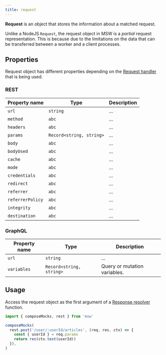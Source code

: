 ```yaml
---
title: request
---
```


**Request** is an object that stores the information about a matched request.

Unlike a NodeJS `Request`, the request object in MSW is a _partial_ request representation. This is because due to the limitations on the data that can be transferred between a worker and a client processes.

## Properties

Request object has different properties depending on the [Request handler](/docs/basics/request-handler) that is being used.

### REST

| Property name    | Type                     | Description |
| ---------------- | ------------------------ | ----------- |
| `url`            | `string`                 | ...         |
| `method`         | `abc`                    | ...         |
| `headers`        | `abc`                    | ...         |
| `params`         | `Record<string, string>` | ...         |
| `body`           | `abc`                    | ...         |
| `bodyUsed`       | `abc`                    | ...         |
| `cache`          | `abc`                    | ...         |
| `mode`           | `abc`                    | ...         |
| `credentials`    | `abc`                    | ...         |
| `redirect`       | `abc`                    | ...         |
| `referrer`       | `abc`                    | ...         |
| `referrerPolicy` | `abc`                    | ...         |
| `integrity`      | `abc`                    | ...         |
| `destination`    | `abc`                    | ...         |

### GraphQL

| Property name | Type                     | Description                  |
| ------------- | ------------------------ | ---------------------------- |
| `url`         | `string`                 | ...                          |
| `variables`   | `Record<string, string>` | Query or mutation variables. |

## Usage

Access the request object as the first argument of a [Response resolver](/docs/basics/response-resolver) function.

```js
import { composeMocks, rest } from 'msw'

composeMocks(
  rest.post('/user/:userId/articles', (req, res, ctx) => {
    const { userId } = req.params
    return res(ctx.text(userId))
  }),
)
```
